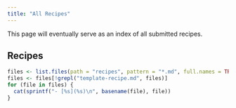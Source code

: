 ```yaml
---
title: "All Recipes"
---
```


This page will eventually serve as an index of all submitted recipes.

## Recipes

```r
files <- list.files(path = "recipes", pattern = "*.md", full.names = TRUE)
files <- files[!grepl("template-recipe.md", files)]
for (file in files) {
  cat(sprintf("- [%s](%s)\n", basename(file), file))
}
```
